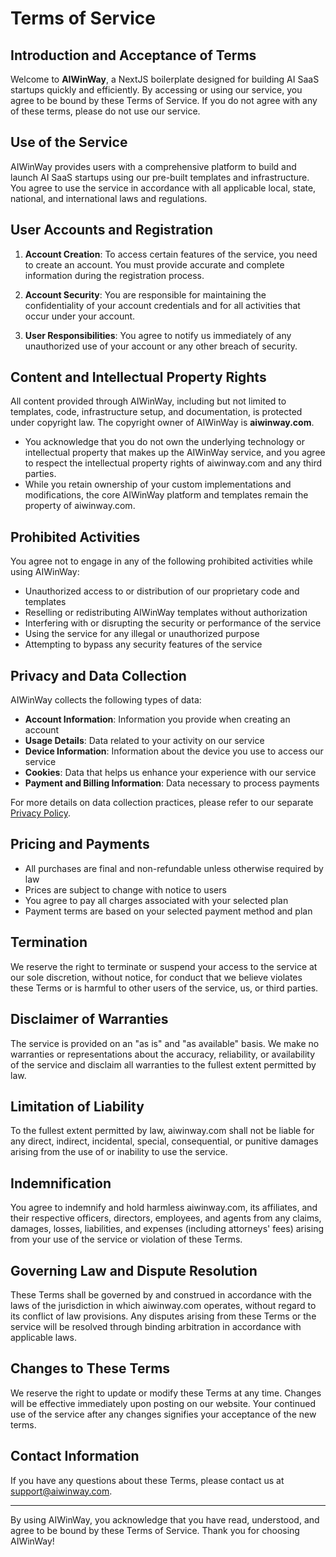 # Terms of Service

## Introduction and Acceptance of Terms

Welcome to **AIWinWay**, a NextJS boilerplate designed for building AI SaaS startups quickly and efficiently. By accessing or using our service, you agree to be bound by these Terms of Service. If you do not agree with any of these terms, please do not use our service.

## Use of the Service

AIWinWay provides users with a comprehensive platform to build and launch AI SaaS startups using our pre-built templates and infrastructure. You agree to use the service in accordance with all applicable local, state, national, and international laws and regulations.

## User Accounts and Registration

1. **Account Creation**: To access certain features of the service, you need to create an account. You must provide accurate and complete information during the registration process.

2. **Account Security**: You are responsible for maintaining the confidentiality of your account credentials and for all activities that occur under your account.

3. **User Responsibilities**: You agree to notify us immediately of any unauthorized use of your account or any other breach of security.

## Content and Intellectual Property Rights

All content provided through AIWinWay, including but not limited to templates, code, infrastructure setup, and documentation, is protected under copyright law. The copyright owner of AIWinWay is **aiwinway.com**.

- You acknowledge that you do not own the underlying technology or intellectual property that makes up the AIWinWay service, and you agree to respect the intellectual property rights of aiwinway.com and any third parties.
- While you retain ownership of your custom implementations and modifications, the core AIWinWay platform and templates remain the property of aiwinway.com.

## Prohibited Activities

You agree not to engage in any of the following prohibited activities while using AIWinWay:

- Unauthorized access to or distribution of our proprietary code and templates
- Reselling or redistributing AIWinWay templates without authorization
- Interfering with or disrupting the security or performance of the service
- Using the service for any illegal or unauthorized purpose
- Attempting to bypass any security features of the service

## Privacy and Data Collection

AIWinWay collects the following types of data:

- **Account Information**: Information you provide when creating an account
- **Usage Details**: Data related to your activity on our service
- **Device Information**: Information about the device you use to access our service
- **Cookies**: Data that helps us enhance your experience with our service
- **Payment and Billing Information**: Data necessary to process payments

For more details on data collection practices, please refer to our separate [Privacy Policy](/privacy-policy).

## Pricing and Payments

- All purchases are final and non-refundable unless otherwise required by law
- Prices are subject to change with notice to users
- You agree to pay all charges associated with your selected plan
- Payment terms are based on your selected payment method and plan

## Termination

We reserve the right to terminate or suspend your access to the service at our sole discretion, without notice, for conduct that we believe violates these Terms or is harmful to other users of the service, us, or third parties.

## Disclaimer of Warranties

The service is provided on an "as is" and "as available" basis. We make no warranties or representations about the accuracy, reliability, or availability of the service and disclaim all warranties to the fullest extent permitted by law.

## Limitation of Liability

To the fullest extent permitted by law, aiwinway.com shall not be liable for any direct, indirect, incidental, special, consequential, or punitive damages arising from the use of or inability to use the service.

## Indemnification

You agree to indemnify and hold harmless aiwinway.com, its affiliates, and their respective officers, directors, employees, and agents from any claims, damages, losses, liabilities, and expenses (including attorneys' fees) arising from your use of the service or violation of these Terms.

## Governing Law and Dispute Resolution

These Terms shall be governed by and construed in accordance with the laws of the jurisdiction in which aiwinway.com operates, without regard to its conflict of law provisions. Any disputes arising from these Terms or the service will be resolved through binding arbitration in accordance with applicable laws.

## Changes to These Terms

We reserve the right to update or modify these Terms at any time. Changes will be effective immediately upon posting on our website. Your continued use of the service after any changes signifies your acceptance of the new terms.

## Contact Information

If you have any questions about these Terms, please contact us at [support@aiwinway.com](mailto:support@aiwinway.com).

---

By using AIWinWay, you acknowledge that you have read, understood, and agree to be bound by these Terms of Service. Thank you for choosing AIWinWay!
